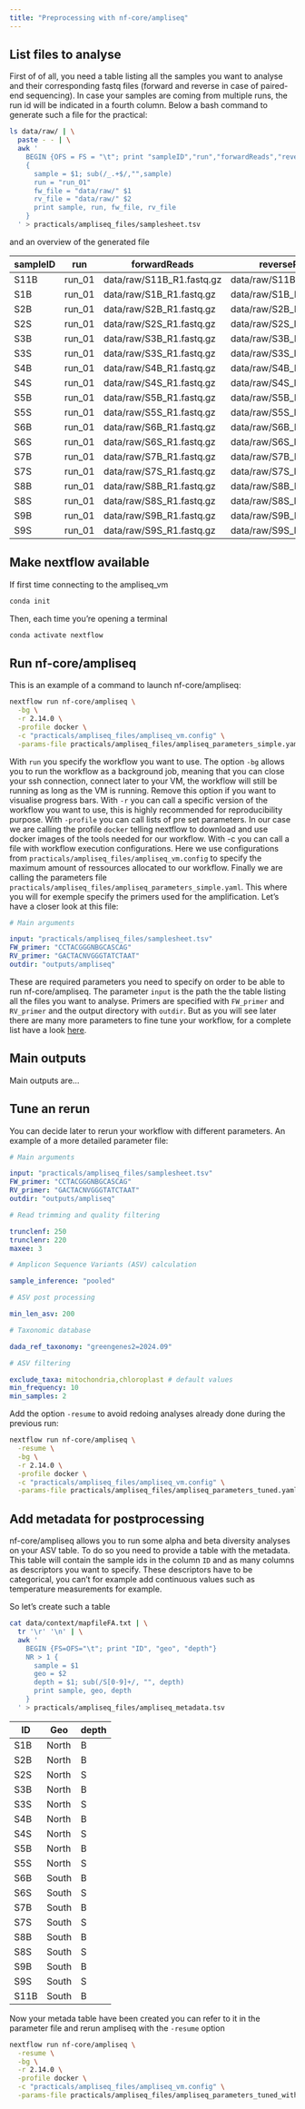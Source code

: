 ```yaml
---
title: "Preprocessing with nf-core/ampliseq"
---
```


## List files to analyse

First of of all, you need a table listing all the samples you want to analyse and their corresponding fastq files (forward and reverse in case of paired-end sequencing). In case your samples are coming from multiple runs, the run id will be indicated in a fourth column. Below a bash command to generate such a file for the practical:

```bash
ls data/raw/ | \
  paste - - | \
  awk '
    BEGIN {OFS = FS = "\t"; print "sampleID","run","forwardReads","reverseReads"}
    {
      sample = $1; sub(/_.+$/,"",sample)
      run = "run_01"
      fw_file = "data/raw/" $1
      rv_file = "data/raw/" $2
      print sample, run, fw_file, rv_file
    }
  ' > practicals/ampliseq_files/samplesheet.tsv
```

and an overview of the generated file

| sampleID |  run   |       forwardReads        |       reverseReads        |
| -------- | ------ | ------------------------- | ------------------------- |
|   S11B   | run_01 | data/raw/S11B_R1.fastq.gz	| data/raw/S11B_R2.fastq.gz |
|   S1B    | run_01 | data/raw/S1B_R1.fastq.gz  | data/raw/S1B_R2.fastq.gz  |
|   S2B    | run_01 | data/raw/S2B_R1.fastq.gz  | data/raw/S2B_R2.fastq.gz  |
|   S2S    | run_01 | data/raw/S2S_R1.fastq.gz  | data/raw/S2S_R2.fastq.gz  |
|   S3B    | run_01 | data/raw/S3B_R1.fastq.gz  | data/raw/S3B_R2.fastq.gz  |
|   S3S    | run_01 | data/raw/S3S_R1.fastq.gz  | data/raw/S3S_R2.fastq.gz  |
|   S4B    | run_01 | data/raw/S4B_R1.fastq.gz  | data/raw/S4B_R2.fastq.gz  |
|   S4S    | run_01 | data/raw/S4S_R1.fastq.gz  | data/raw/S4S_R2.fastq.gz  |
|   S5B    | run_01 | data/raw/S5B_R1.fastq.gz  | data/raw/S5B_R2.fastq.gz  |
|   S5S    | run_01 | data/raw/S5S_R1.fastq.gz  | data/raw/S5S_R2.fastq.gz  |
|   S6B    | run_01 | data/raw/S6B_R1.fastq.gz  | data/raw/S6B_R2.fastq.gz  |
|   S6S    | run_01 | data/raw/S6S_R1.fastq.gz  | data/raw/S6S_R2.fastq.gz  |
|   S7B    | run_01 | data/raw/S7B_R1.fastq.gz  | data/raw/S7B_R2.fastq.gz  |
|   S7S    | run_01 | data/raw/S7S_R1.fastq.gz  | data/raw/S7S_R2.fastq.gz  |
|   S8B    | run_01 | data/raw/S8B_R1.fastq.gz  | data/raw/S8B_R2.fastq.gz  |
|   S8S    | run_01 | data/raw/S8S_R1.fastq.gz  | data/raw/S8S_R2.fastq.gz  |
|   S9B    | run_01 | data/raw/S9B_R1.fastq.gz  | data/raw/S9B_R2.fastq.gz  |
|   S9S    | run_01 | data/raw/S9S_R1.fastq.gz  | data/raw/S9S_R2.fastq.gz  |

## Make nextflow available


If first time connecting to the ampliseq_vm

```bash
conda init
```

Then, each time you're opening a terminal

```bash
conda activate nextflow
```


## Run nf-core/ampliseq

This is an example of a command to launch nf-core/ampliseq:

```bash
nextflow run nf-core/ampliseq \
  -bg \
  -r 2.14.0 \
  -profile docker \
  -c "practicals/ampliseq_files/ampliseq_vm.config" \
  -params-file practicals/ampliseq_files/ampliseq_parameters_simple.yaml
```

With `run` you specify the workflow you want to use.
The option `-bg` allows you to run the workflow as a background job, meaning that you can close your ssh connection, connect later to your VM, the workflow will still be running as long as the VM is running. Remove this option if you want to visualise progress bars. With `-r` you can call a specific version of the workflow you want to use, this is highly recommended for reproducibility purpose. With `-profile` you can call lists of pre set parameters. In our case we are calling the profile `docker` telling nextflow to download and use docker images of the tools needed for our workflow. With -c you can call a file with workflow execution configurations. Here we use configurations from `practicals/ampliseq_files/ampliseq_vm.config` to specify the maximum amount of ressources allocated to our workflow. Finally we are calling the parameters file `practicals/ampliseq_files/ampliseq_parameters_simple.yaml`. This where you will for exemple specify the primers used for the amplification. Let's have a closer look at this file:

```yaml
# Main arguments

input: "practicals/ampliseq_files/samplesheet.tsv"
FW_primer: "CCTACGGGNBGCASCAG"
RV_primer: "GACTACNVGGGTATCTAAT"
outdir: "outputs/ampliseq"
```

These are required parameters you need to specify on order to be able to run nf-core/ampliseq. The parameter `input` is the path the the table listing all the files you want to analyse. Primers are specified with `FW_primer` and `RV_primer` and the output directory with `outdir`. But as you will see later there are many more parameters to fine tune your workflow, for a complete list have a look [here](https://nf-co.re/ampliseq/2.14.0/parameters/).


## Main outputs

Main outputs are...

## Tune an rerun

You can decide later to rerun your workflow with different parameters. An example of a more detailed parameter file:

```yaml
# Main arguments

input: "practicals/ampliseq_files/samplesheet.tsv"
FW_primer: "CCTACGGGNBGCASCAG"
RV_primer: "GACTACNVGGGTATCTAAT"
outdir: "outputs/ampliseq"

# Read trimming and quality filtering

trunclenf: 250
trunclenr: 220
maxee: 3

# Amplicon Sequence Variants (ASV) calculation

sample_inference: "pooled"

# ASV post processing

min_len_asv: 200

# Taxonomic database

dada_ref_taxonomy: "greengenes2=2024.09"

# ASV filtering

exclude_taxa: mitochondria,chloroplast # default values
min_frequency: 10
min_samples: 2
```

Add the option `-resume` to avoid redoing analyses already done during the previous run:

```bash
nextflow run nf-core/ampliseq \
  -resume \
  -bg \
  -r 2.14.0 \
  -profile docker \
  -c "practicals/ampliseq_files/ampliseq_vm.config" \
  -params-file practicals/ampliseq_files/ampliseq_parameters_tuned.yaml
```
## Add metadata for postprocessing

nf-core/ampliseq allows you to run some alpha and beta diversity analyses on your ASV table. To do so you need to provide a table with the metadata. This table will contain the sample ids in the column `ID` and as many columns as descriptors you want to specify. These descriptors have to be categorical, you can't for example add continuous values such as temperature measurements for example.

So let's create such a table

```bash
cat data/context/mapfileFA.txt | \
  tr '\r' '\n' | \
  awk '
    BEGIN {FS=OFS="\t"; print "ID", "geo", "depth"}
    NR > 1 {
      sample = $1
      geo = $2
      depth = $1; sub(/S[0-9]+/, "", depth)
      print sample, geo, depth
    }
  ' > practicals/ampliseq_files/ampliseq_metadata.tsv
```

| ID   | Geo   | depth |
|------|-------|-------|
| S1B  | North |   B   |
| S2B  | North |   B   |
| S2S  | North |   S   |
| S3B  | North |   B   |
| S3S  | North |   S   |
| S4B  | North |   B   |
| S4S  | North |   S   |
| S5B  | North |   B   |
| S5S  | North |   S   |
| S6B  | South |   B   |
| S6S  | South |   S   |
| S7B  | South |   B   |
| S7S  | South |   S   |
| S8B  | South |   B   |
| S8S  | South |   S   |
| S9B  | South |   B   |
| S9S  | South |   S   |
| S11B | South |   B   |


Now your metada table have been created you can refer to it in the parameter file and rerun ampliseq with the `-resume` option

```bash
nextflow run nf-core/ampliseq \
  -resume \
  -bg \
  -r 2.14.0 \
  -profile docker \
  -c "practicals/ampliseq_files/ampliseq_vm.config" \
  -params-file practicals/ampliseq_files/ampliseq_parameters_tuned_with_metadata.yaml
```